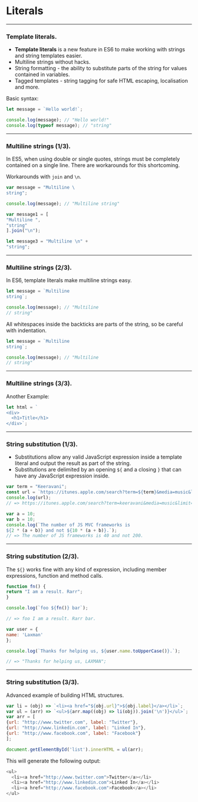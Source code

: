 
# Literals

---

### Template literals.

- __Template literals__ is a new feature in ES6 to make working with strings and string templates easier.
- Multiline strings without hacks.
- String formatting - the ability to substitute parts of the string for values contained in variables. 
- Tagged templates - string tagging for safe HTML escaping, localisation and more.

Basic syntax:

```js
let message = `Hello world!`;

console.log(message); // "Hello world!" 
console.log(typeof message); // "string"
```

---

### Multiline strings (1/3).

In ES5, when using double or single quotes, strings must be completely contained on a single line. There are workarounds
for this shortcoming.

Workarounds with  `join` and `\n`.

```js
var message = "Multiline \
string";

console.log(message); // "Multiline string"

var message1 = [
"Multiline ",
"string"
].join("\n");

let message3 = "Multiline \n" +
"string";
```

---

### Multiline strings (2/3).

In ES6, template literals make multiline strings easy.

```js
let message = `Multiline
string`;

console.log(message); // "Multiline
// string"
```

All whitespaces inside the backticks are parts of the string, so be careful with indentation.

```js
let message = `Multiline
string`;

console.log(message); // "Multiline
// string"
```

---

### Multiline strings (3/3).



Another Example:

```js
let html = `
<div>
  <h1>Title</h1>
</div>`;
```

---

### String substitution (1/3).

- Substitutions allow any valid JavaScript expression inside a template literal and output the result as part
of the string.
- Substitutions are delimited by an opening `${` and a closing `}` that can have any JavaScript expression inside.

```js
var term = "Keeravani";
const url = `https://itunes.apple.com/search?term=${term}&media=music&limit=20`;
console.log(url);
// => https://itunes.apple.com/search?term=keeravani&media=music&limit=20

var a = 10;
var b = 10;
console.log(`The number of JS MVC frameworks is
${2 * (a + b)} and not ${10 * (a + b)}.`);
// => The number of JS frameworks is 40 and not 200.
```

---

### String substitution (2/3).

The `${}` works fine with any kind of expression, including member expressions, function and method calls.

```js
function fn() {
return "I am a result. Rarr";
}

console.log(`foo ${fn()} bar`);

// => foo I am a result. Rarr bar.
```

```js
var user = {
name: 'Laxman'
};

console.log(`Thanks for helping us, ${user.name.toUpperCase()}.`);

// => "Thanks for helping us, LAXMAN";
```

---

### String substitution (3/3).

Advanced example of building HTML structures.

```js
var li = (obj) => `<li><a href="${obj.url}">${obj.label}</a></li>`;
var ul = (arr) => `<ul>${arr.map((obj) => li(obj)).join('\n')}</ul>`;
var arr = [
{url: "http://www.twitter.com", label: "Twitter"},
{url: "http://www.linkedin.com", label: "Linked In"},
{url: "http://www.facebook.com", label: "Facebook"}
];

document.getElementById('list').innerHTML = ul(arr);
```

This will generate the following output:

```js
<ul>
  <li><a href="http://www.twitter.com">Twitter</a></li>
  <li><a href="http://www.linkedin.com">Linked In</a></li>
  <li><a href="http://www.facebook.com">Facebook</a></li>
</ul>
```

